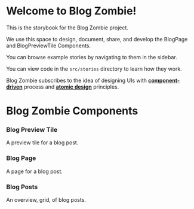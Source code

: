 
<Meta title="Components/Introduction" />

# Welcome to Blog Zombie!

This is the storybook for the Blog Zombie project.

We use this space to design, document, share, and develop the BlogPage and BlogPreviewTile Components.

You can browse example stories by navigating to them in the sidebar.

You can view code in the `src/stories` directory to learn how they work.

Blog Zombie subscribes to the idea of designing UIs with [**component-driven**](https://componentdriven.org) process and [**atomic design**](https://atomicdesign.bradfrost.com/chapter-2/) principles.

# Blog Zombie Components

### Blog Preview Tile

A preview tile for a blog post.

<BlogPreviewTile />

### Blog Page

A page for a blog post.

<BlogPage blogPosts={testBlogPosts} />

### Blog Posts

An overview, grid, of blog posts.

<Blog blogPosts={testBlogPosts} />
